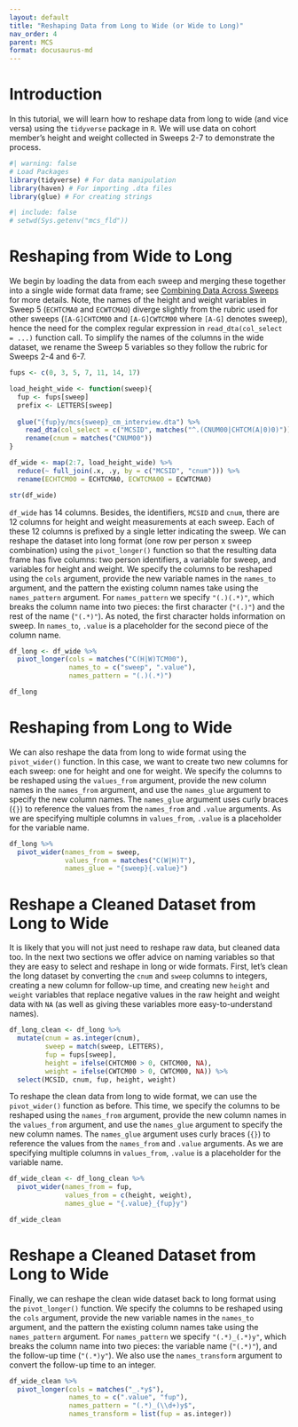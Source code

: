 ```yaml
---
layout: default
title: "Reshaping Data from Long to Wide (or Wide to Long)"
nav_order: 4
parent: MCS
format: docusaurus-md
---
```


# Introduction

In this tutorial, we will learn how to reshape data from long to wide (and vice versa) using the `tidyverse` package in `R`. We will use data on cohort member's height and weight collected in Sweeps 2-7 to demonstrate the process.

```r
#| warning: false
# Load Packages
library(tidyverse) # For data manipulation
library(haven) # For importing .dta files
library(glue) # For creating strings
```

```r
#| include: false
# setwd(Sys.getenv("mcs_fld"))
```

# Reshaping from Wide to Long

We begin by loading the data from each sweep and merging these together into a single wide format data frame; see [Combining Data Across Sweeps](https://cls-data.github.io/docs/mcs-merging_across_sweeps.html) for more details. Note, the names of the height and weight variables in Sweep 5 (`ECHTCMA0` and `ECWTCMAO`) diverge slightly from the rubric used for other sweeps (`[A-G]CHTCM00` and `[A-G]CWTCM00` where `[A-G]` denotes sweep), hence the need for the complex regular expression in `read_dta(col_select = ...)` function call. To simplify the names of the columns in the wide dataset, we rename the Sweep 5 variables so they follow the rubric for Sweeps 2-4 and 6-7.

```r
fups <- c(0, 3, 5, 7, 11, 14, 17)

load_height_wide <- function(sweep){
  fup <- fups[sweep]
  prefix <- LETTERS[sweep]
  
  glue("{fup}y/mcs{sweep}_cm_interview.dta") %>%
    read_dta(col_select = c("MCSID", matches("^.(CNUM00|CHTCM(A|0)0)"))) %>%
    rename(cnum = matches("CNUM00"))
}

df_wide <- map(2:7, load_height_wide) %>%
  reduce(~ full_join(.x, .y, by = c("MCSID", "cnum"))) %>%
  rename(ECHTCM00 = ECHTCMA0, ECWTCMA00 = ECWTCMA0)

str(df_wide)
```

`df_wide` has 14 columns. Besides, the identifiers, `MCSID` and `cnum`, there are 12 columns for height and weight measurements at each sweep. Each of these 12 columns is prefixed by a single letter indicating the sweep. We can reshape the dataset into long format (one row per person x sweep combination) using the `pivot_longer()` function so that the resulting data frame has five columns: two person identifiers, a variable for sweep, and variables for height and weight. We specify the columns to be reshaped using the `cols` argument, provide the new variable names in the `names_to` argument, and the pattern the existing column names take using the `names_pattern` argument. For `names_pattern` we specify `"(.)(.*)"`, which breaks the column name into two pieces: the first character (`"(.)"`) and the rest of the name (`"(.*)"`). As noted, the first character holds information on sweep. In `names_to`, `.value` is a placeholder for the second piece of the column name.

```r
df_long <- df_wide %>%
  pivot_longer(cols = matches("C(H|W)TCM00"),
               names_to = c("sweep", ".value"),
               names_pattern = "(.)(.*)")

df_long
```

# Reshaping from Long to Wide
We can also reshape the data from long to wide format using the `pivot_wider()` function. In this case, we want to create two new columns for each sweep: one for height and one for weight. We specify the columns to be reshaped using the `values_from` argument, provide the new column names in the `names_from` argument, and use the `names_glue` argument to specify the new column names. The `names_glue` argument uses curly braces (`{}`) to reference the values from the `names_from` and `.value` arguments. As we are specifying multiple columns in `values_from`, `.value` is a placeholder for the variable name.

```r
df_long %>%
  pivot_wider(names_from = sweep,
              values_from = matches("C(W|H)T"),
              names_glue = "{sweep}{.value}")
```

# Reshape a Cleaned Dataset from Long to Wide
It is likely that you will not just need to reshape raw data, but cleaned data too. In the next two sections we offer advice on naming variables so that they are easy to select and reshape in long or wide formats. First, let's clean the long dataset by converting the `cnum` and `sweep` columns to integers, creating a new column for follow-up time, and creating new `height` and `weight` variables that replace negative values in the raw height and weight data with `NA` (as well as giving these variables more easy-to-understand names).


```r
df_long_clean <- df_long %>%
  mutate(cnum = as.integer(cnum),
         sweep = match(sweep, LETTERS),
         fup = fups[sweep],
         height = ifelse(CHTCM00 > 0, CHTCM00, NA),
         weight = ifelse(CWTCM00 > 0, CWTCM00, NA)) %>%
  select(MCSID, cnum, fup, height, weight)
```

To reshape the clean data from long to wide format, we can use the `pivot_wider()` function as before. This time, we specify the columns to be reshaped using the `names_from` argument, provide the new column names in the `values_from` argument, and use the `names_glue` argument to specify the new column names. The `names_glue` argument uses curly braces (`{}`) to reference the values from the `names_from` and `.value` arguments. As we are specifying multiple columns in `values_from`, `.value` is a placeholder for the variable name.


```r
df_wide_clean <- df_long_clean %>%
  pivot_wider(names_from = fup,
              values_from = c(height, weight),
              names_glue = "{.value}_{fup}y")

df_wide_clean
```

# Reshape a Cleaned Dataset from Long to Wide
Finally, we can reshape the clean wide dataset back to long format using the `pivot_longer()` function. We specify the columns to be reshaped using the `cols` argument, provide the new variable names in the `names_to` argument, and the pattern the existing column names take using the `names_pattern` argument. For `names_pattern` we specify `"(.*)_(.*)y"`, which breaks the column name into two pieces: the variable name (`"(.*)"`), and the follow-up time (`"(.*)y"`). We also use the `names_transform` argument to convert the follow-up time to an integer.

```r
df_wide_clean %>%
  pivot_longer(cols = matches("_.*y$"),
               names_to = c(".value", "fup"),
               names_pattern = "(.*)_(\\d+)y$",
               names_transform = list(fup = as.integer))
```

